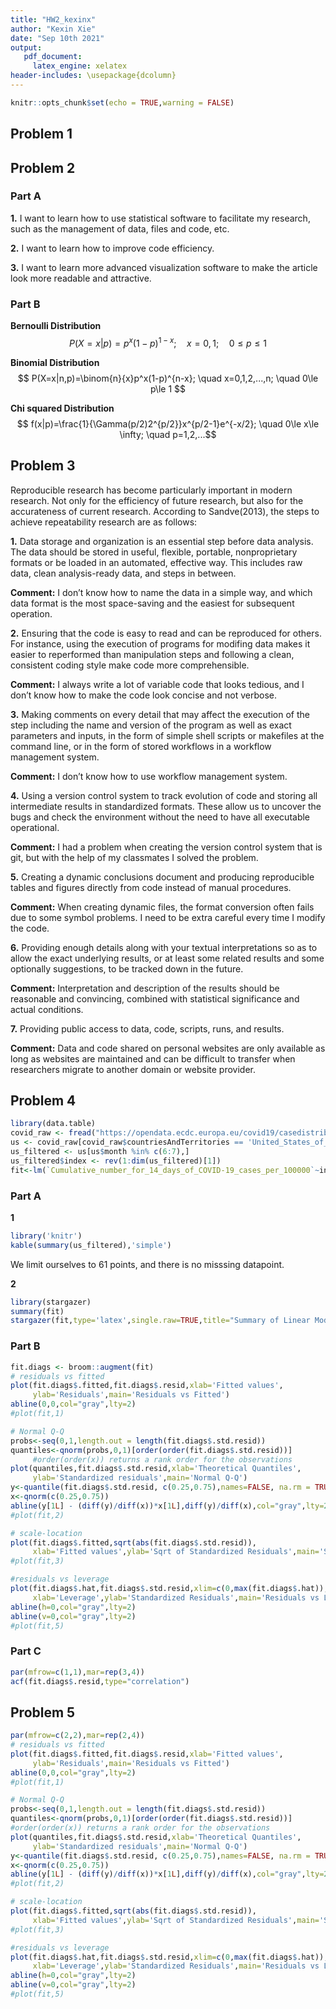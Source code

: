 ```yaml
---
title: "HW2_kexinx"
author: "Kexin Xie"
date: "Sep 10th 2021"
output: 
   pdf_document:
     latex_engine: xelatex
header-includes: \usepackage{dcolumn}
---
```


```r
knitr::opts_chunk$set(echo = TRUE,warning = FALSE)
```


## Problem 1

## Problem 2

### Part A
**1.** I want to learn how to use statistical software to facilitate my research, such as the management of data, files and code, etc.

**2.** I want to learn how to improve code efficiency.

**3.** I want to learn more advanced visualization software to make the article look more readable and attractive.


### Part B

**Bernoulli Distribution**
$$ P(X=x|p)=p^x(1-p)^{1-x};\quad x=0,1; \quad 0\le p\le1$$

**Binomial Distribution**
$$ P(X=x|n,p)=\binom{n}{x}p^x(1-p)^{n-x}; \quad x=0,1,2,...,n; \quad 0\le p\le 1 $$

**Chi squared Distribution**
$$ f(x|p)=\frac{1}{\Gamma(p/2)2^{p/2}}x^{p/2-1}e^{-x/2}; \quad 0\le x\le \infty; \quad p=1,2,...$$

## Problem 3
Reproducible research has become particularly important in modern research. Not only for the efficiency of future research, but also for the accurateness of current research. According to Sandve(2013), the steps to achieve repeatability research are as follows:

**1.** Data storage and organization is an essential step before data analysis. The data should be stored in useful, flexible, portable, nonproprietary formats or be loaded in an automated, effective way. This includes raw data, clean analysis-ready data, and steps in between.

**Comment:** I don’t know how to name the data in a simple way, and which data format is the most space-saving and the easiest for subsequent operation.

**2.** Ensuring that the code is easy to read and can be reproduced for others. For instance, using the execution of programs for modifing data makes it easier to reperformed than manipulation steps and following a clean, consistent coding style make code more comprehensible.

**Comment:** I always write a lot of variable code that looks tedious, and I don’t know how to make the code look concise and not verbose.

**3.** Making comments on every detail that may affect the execution of the step including the name and version of the program as well as exact parameters and inputs, in the form of simple shell scripts or makefiles at the command line, or in the form of stored workflows in a workflow management system.

**Comment:** I don't know how to use workflow management system.

**4.** Using a version control system to track evolution of code and storing all intermediate results in standardized formats. These allow us to uncover the bugs and check the environment without the need to have all executable operational.

**Comment:** I had a problem when creating the version control system that is git, but with the help of my classmates I solved the problem.

**5.** Creating a dynamic conclusions document and producing reproducible tables and figures directly from code instead of manual procedures. 

**Comment:** When creating dynamic files, the format conversion often fails due to some symbol problems. I need to be extra careful every time I modify the code.

**6.** Providing enough details along with your textual interpretations so as to allow the exact underlying results, or at least some related results and some optionally suggestions, to be tracked down in the future.

**Comment:** Interpretation and description of the results should be reasonable and convincing, combined with statistical significance and actual conditions.

**7.** Providing public access to data, code, scripts, runs, and results. 

**Comment:** Data and code shared on personal websites are only available as long as websites are maintained and can be difficult to transfer when researchers migrate to another domain or website provider. 


## Problem 4

```r
library(data.table)
covid_raw <- fread("https://opendata.ecdc.europa.eu/covid19/casedistribution/csv")
us <- covid_raw[covid_raw$countriesAndTerritories == 'United_States_of_America',]
us_filtered <- us[us$month %in% c(6:7),]
us_filtered$index <- rev(1:dim(us_filtered)[1]) 
fit<-lm(`Cumulative_number_for_14_days_of_COVID-19_cases_per_100000`~index, data=us_filtered)
```

### Part A

**1**

```r
library('knitr')
kable(summary(us_filtered),'simple')
```

We limit ourselves to 61 points, and there is no misssing datapoint.

**2**
```r
library(stargazer)
summary(fit)
stargazer(fit,type='latex',single.raw=TRUE,title="Summary of Linear Model", align=TRUE)
```

### Part B

```r
fit.diags <- broom::augment(fit)
# residuals vs fitted
plot(fit.diags$.fitted,fit.diags$.resid,xlab='Fitted values',
     ylab='Residuals',main='Residuals vs Fitted')
abline(0,0,col="gray",lty=2)
#plot(fit,1)

# Normal Q-Q
probs<-seq(0,1,length.out = length(fit.diags$.std.resid))
quantiles<-qnorm(probs,0,1)[order(order(fit.diags$.std.resid))] 
     #order(order(x)) returns a rank order for the observations
plot(quantiles,fit.diags$.std.resid,xlab='Theoretical Quantiles',
     ylab='Standardized residuals',main='Normal Q-Q')
y<-quantile(fit.diags$.std.resid, c(0.25,0.75),names=FALSE, na.rm = TRUE)
x<-qnorm(c(0.25,0.75))
abline(y[1L] - (diff(y)/diff(x))*x[1L],diff(y)/diff(x),col="gray",lty=2)
#plot(fit,2)

# scale-location
plot(fit.diags$.fitted,sqrt(abs(fit.diags$.std.resid)),
     xlab='Fitted values',ylab='Sqrt of Standardized Residuals',main='Scale-Location')
#plot(fit,3)

#residuals vs leverage
plot(fit.diags$.hat,fit.diags$.std.resid,xlim=c(0,max(fit.diags$.hat)),
     xlab='Leverage',ylab='Standardized Residuals',main='Residuals vs Leverage')
abline(h=0,col="gray",lty=2)
abline(v=0,col="gray",lty=2)
#plot(fit,5)
```

### Part C
```r
par(mfrow=c(1,1),mar=rep(3,4))
acf(fit.diags$.resid,type="correlation")
```


## Problem 5

```r
par(mfrow=c(2,2),mar=rep(2,4))
# residuals vs fitted
plot(fit.diags$.fitted,fit.diags$.resid,xlab='Fitted values',
     ylab='Residuals',main='Residuals vs Fitted')
abline(0,0,col="gray",lty=2)
#plot(fit,1)

# Normal Q-Q
probs<-seq(0,1,length.out = length(fit.diags$.std.resid))
quantiles<-qnorm(probs,0,1)[order(order(fit.diags$.std.resid))] 
#order(order(x)) returns a rank order for the observations
plot(quantiles,fit.diags$.std.resid,xlab='Theoretical Quantiles',
     ylab='Standardized residuals',main='Normal Q-Q')
y<-quantile(fit.diags$.std.resid, c(0.25,0.75),names=FALSE, na.rm = TRUE)
x<-qnorm(c(0.25,0.75))
abline(y[1L] - (diff(y)/diff(x))*x[1L],diff(y)/diff(x),col="gray",lty=2)
#plot(fit,2)

# scale-location
plot(fit.diags$.fitted,sqrt(abs(fit.diags$.std.resid)),
     xlab='Fitted values',ylab='Sqrt of Standardized Residuals',main='Scale-Location')
#plot(fit,3)

#residuals vs leverage
plot(fit.diags$.hat,fit.diags$.std.resid,xlim=c(0,max(fit.diags$.hat)),
     xlab='Leverage',ylab='Standardized Residuals',main='Residuals vs Leverage')
abline(h=0,col="gray",lty=2)
abline(v=0,col="gray",lty=2)
#plot(fit,5)
```


